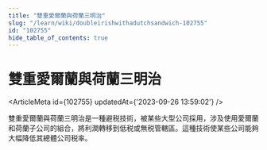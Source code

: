 ```yaml
---
title: "雙重愛爾蘭與荷蘭三明治"
slug: "/learn/wiki/doubleirishwithadutchsandwich-102755"
id: "102755"
hide_table_of_contents: true
---
```



# 雙重愛爾蘭與荷蘭三明治

<ArticleMeta id={102755} updatedAt={'2023-09-26 13:59:02'} />
<div className='border-solid border-b border-t-0 my-4 border-[var(--ifm-color-gray-300)]' />

雙重愛爾蘭與荷蘭三明治是一種避税技術，被某些大型公司採用，涉及使用愛爾蘭和荷蘭子公司的組合，將利潤轉移到低税或無税管轄區。這種技術使某些公司能夠大幅降低其總體公司税率。
